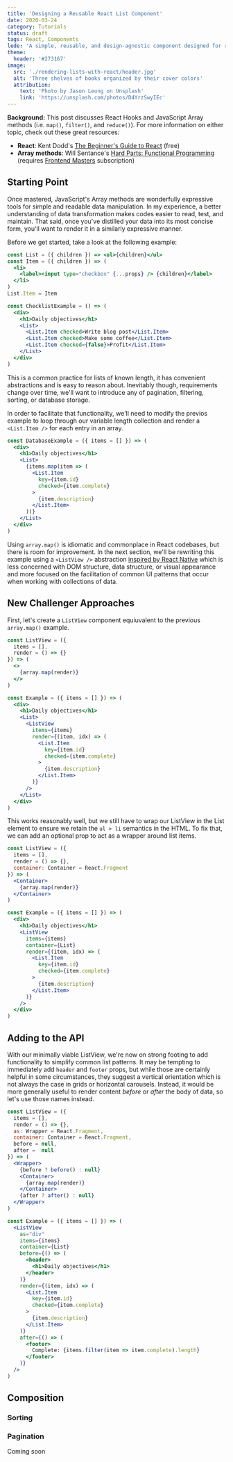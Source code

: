 ```yaml
---
title: 'Designing a Reusable React List Component'
date: 2020-03-24
category: Tutorials
status: draft
tags: React, Components
lede: 'A simple, reusable, and design-agnostic component designed for rendering arbitrary collections of data'
theme:
  header: '#273167'
image:
  src: './rendering-lists-with-react/header.jpg'
  alt: 'Three shelves of books organized by their cover colors'
  attribution:
    text: 'Photo by Jason Leung on Unsplash'
    link: 'https://unsplash.com/photos/D4YrzSwyIEc'
---
```


<highlight>

**Background:** This post discusses React Hooks and JavaScript Array methods (i.e. `map()`, `filter()`, and `reduce()`). For more information on either topic, check out these great resources:

- **React**: Kent Dodd's [The Beginner's Guide to React](https://egghead.io/courses/the-beginner-s-guide-to-react) (free)
- **Array methods**: Will Sentance's [Hard Parts: Functional Programming](https://frontendmasters.com/workshops/hard-parts-functional-js/) (requires [Frontend Masters](https://frontendmasters.com/) subscription)

</highlight>

## Starting Point

Once mastered, JavaScript's Array methods are wonderfully expressive tools for simple and readable data manipulation. In my experience, a better understanding of data transformation makes codes easier to read, test, and maintain. That said, once you've distilled your data into its most concise form, you'll want to render it in a similarly expressive manner. 

Before we get started, take a look at the following example:

```jsx
const List = ({ children }) => <ul>{children}</ul>
const Item = ({ children }) => (
  <li>
    <label><input type="checkbox" {...props} /> {children}</label>
  </li>
)
List.Item = Item

const ChecklistExample = () => (
  <div>
    <h1>Daily objectives</h1>
    <List>
      <List.Item checked>Write blog post</List.Item>
      <List.Item checked>Make some coffee</List.Item>
      <List.Item checked={false}>Profit</List.Item>
    </List>
  </div>
)
```

This is a common practice for lists of known length, it has convenient abstractions and is easy to reason about. Inevitably though, requirements change over time, we'll want to introduce any of pagination, filtering, sorting, or database storage.

In order to facilitate that functionality, we'll need to modify the previos example to loop through our variable length collection and render a `<List.Item />` for each entry in an array.

```jsx
const DatabaseExample = ({ items = [] }) => (
  <div>
    <h1>Daily objectives</h1>
    <List>
      {items.map(item => (
        <List.Item 
          key={item.id}
          checked={item.complete}
        >
          {item.description}
        </List.Item>
      ))}
    </List>
  </div>
)
```


Using `array.map()` is idiomatic and commonplace in React codebases, but there is room for improvement. In the next section, we'll be rewriting this example using a `<ListView />` abstraction [inspired by React Native](https://reactnative.dev/docs/flatlist) which is less concerned with DOM structure, data structure, or visual appearance and more focused on the facilitation of common UI patterns that occur when working with collections of data.

## New Challenger Approaches

First, let's create a `ListView` component equiuvalent to the previous `array.map()` example.

```jsx
const ListView = ({ 
  items = [], 
  render = () => {} 
}) => (
  <>
    {array.map(render)}
  </>
)

const Example = ({ items = [] }) => (
  <div>
    <h1>Daily objectives</h1>
    <List>
      <ListView
        items={items}
        render={(item, idx) => (
          <List.Item 
            key={item.id}
            checked={item.complete}
          >
            {item.description}
          </List.Item>
        )}
      />
    </List>
  </div>
)
```

This works reasonably well, but we still have to wrap our ListView in the List element to ensure we retain the `ul > li` semantics in the HTML. To fix that, we can add an optional prop to act as a wrapper around list items.


```jsx
const ListView = ({ 
  items = [], 
  render = () => {}, 
  container: Container = React.Fragment 
}) => (
  <Container>
    {array.map(render)}
  </Container>
)

const Example = ({ items = [] }) => (
  <div>
    <h1>Daily objectives</h1>
    <ListView
      items={items}
      container={List}
      render={(item, idx) => (
        <List.Item 
          key={item.id}
          checked={item.complete}
        >
          {item.description}
        </List.Item>
      )}
    />
  </div>
)
```

## Adding to the API

With our minimally viable ListView, we're now on strong footing to add functionality to simplify common list patterns. It may be tempting to immediately add `header` and `footer` props, but while those are certainly helpful in some circumstances, they suggest a vertical orientation which is not always the case in grids or horizontal carousels. Instead, it would be more generally useful to render content *before* or *after* the body of data, so let's use those names instead. 

```jsx
const ListView = ({ 
  items = [], 
  render = () => {}, 
  as: Wrapper = React.Fragment,
  container: Container = React.Fragment,
  before = null,
  after =  null
}) => (
  <Wrapper>
    {before ? before() : null}
    <Container>
      {array.map(render)}
    </Container>
    {after ? after() : null}
  </Wrapper>
)

const Example = ({ items = [] }) => (
  <ListView
    as="div"
    items={items}
    container={List}
    before={() => (
      <header>
        <h1>Daily objectives</h1>
      </header>
    )}
    render={(item, idx) => (
      <List.Item 
        key={item.id}
        checked={item.complete}
      >
        {item.description}
      </List.Item>
    )}
    after={() => (
      <footer>
        Complete: {items.filter(item => item.complete).length}
      </footer>
    )}
  />
)
```

## Composition

### Sorting

### Pagination
Coming soon